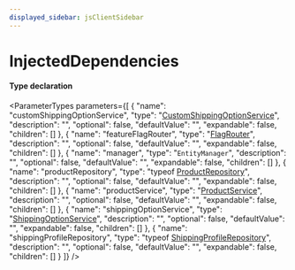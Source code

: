 ```yaml
---
displayed_sidebar: jsClientSidebar
---
```



# InjectedDependencies

#### Type declaration

<ParameterTypes parameters={[
  {
    "name": "customShippingOptionService",
    "type": "[CustomShippingOptionService](../classes/internal.internal.CustomShippingOptionService.mdx)",
    "description": "",
    "optional": false,
    "defaultValue": "",
    "expandable": false,
    "children": []
  },
  {
    "name": "featureFlagRouter",
    "type": "[FlagRouter](../classes/internal.FlagRouter.mdx)",
    "description": "",
    "optional": false,
    "defaultValue": "",
    "expandable": false,
    "children": []
  },
  {
    "name": "manager",
    "type": "`EntityManager`",
    "description": "",
    "optional": false,
    "defaultValue": "",
    "expandable": false,
    "children": []
  },
  {
    "name": "productRepository",
    "type": "typeof [ProductRepository](../../modules/internal.mdx#productrepository)",
    "description": "",
    "optional": false,
    "defaultValue": "",
    "expandable": false,
    "children": []
  },
  {
    "name": "productService",
    "type": "[ProductService](../classes/internal.internal.ProductService.mdx)",
    "description": "",
    "optional": false,
    "defaultValue": "",
    "expandable": false,
    "children": []
  },
  {
    "name": "shippingOptionService",
    "type": "[ShippingOptionService](../classes/internal.internal.ShippingOptionService.mdx)",
    "description": "",
    "optional": false,
    "defaultValue": "",
    "expandable": false,
    "children": []
  },
  {
    "name": "shippingProfileRepository",
    "type": "typeof [ShippingProfileRepository](../../modules/internal.mdx#shippingprofilerepository)",
    "description": "",
    "optional": false,
    "defaultValue": "",
    "expandable": false,
    "children": []
  }
]} />
